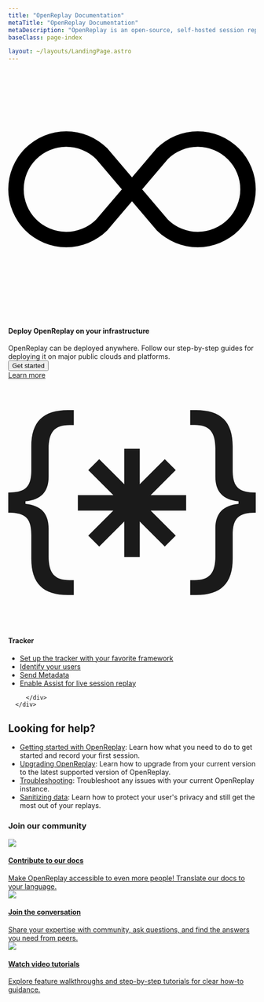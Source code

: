 ```yaml
---
title: "OpenReplay Documentation"
metaTitle: "OpenReplay Documentation"
metaDescription: "OpenReplay is an open-source, self-hosted session replay stack that let’s you see what users do on your web app, helping you troubleshoot issues faster."
baseClass: page-index

layout: ~/layouts/LandingPage.astro
---
```




<div class="col-span-12 card">
   <div class="relative border text-left">
      <div class="relative flex flex-col gap-6">
         <div class="flex items-center gap-3">
            <div class="shrink-0 theme-icon w-8 h-8 flex items-center justify-center rounded">
               <svg xmlns="http://www.w3.org/2000/svg" fill="var(--theme-accent-full)" class="bi bi-infinity" viewBox="0 0 16 16">
                  <path d="M5.68 5.792 7.345 7.75 5.681 9.708a2.75 2.75 0 1 1 0-3.916ZM8 6.978 6.416 5.113l-.014-.015a3.75 3.75 0 1 0 0 5.304l.014-.015L8 8.522l1.584 1.865.014.015a3.75 3.75 0 1 0 0-5.304l-.014.015L8 6.978Zm.656.772 1.663-1.958a2.75 2.75 0 1 1 0 3.916L8.656 7.75Z"/>
               </svg>
            </div>
            <h4>Deploy OpenReplay on your infrastructure</h4>
         </div>
         <span class="flex-grow">OpenReplay can be deployed anywhere. Follow our step-by-step guides for deploying it on major public clouds and platforms.</span>
      </div>
      <div class="mt-6">
         <div class="hidden">
            <button class="relative inline-flex items-center space-x-2 text-center rounded px-3 py-2" type="button">
            <span class="truncate">Get started</span>
            </button>
         </div>
         <div class="grid grid-cols-2 md:grid-cols-4 gap-3 md:gap-4">
            <IconText url="/deployment/deploy-aws" title="AWS" />
            <IconText url="/deployment/deploy-azure" title="Azure" />
            <IconText url="/deployment/deploy-gcp" title="GCP" />
            <IconText url="/deployment/deploy-digitalocean" title="Digital Ocean" />
         </div>
      </div>
      <div class="flex justify-start mt-5">
         <a class="block text-center w-fit learn-more" href="/deployment/"> Learn more </a>
    </div>
   </div>
</div>

<div class="col-span-12 card">
   <div class="relative border text-left">
      <div class="relative flex flex-col gap-6">
         <div class="flex items-center gap-3">
            <div class="shrink-0 theme-icon w-8 h-8 flex items-center justify-center rounded">
               <svg xmlns="http://www.w3.org/2000/svg" fill="currentColor" class="bi bi-braces-asterisk" viewBox="0 0 16 16">
  <path fill-rule="evenodd" d="M1.114 8.063V7.9c1.005-.102 1.497-.615 1.497-1.6V4.503c0-1.094.39-1.538 1.354-1.538h.273V2h-.376C2.25 2 1.49 2.759 1.49 4.352v1.524c0 1.094-.376 1.456-1.49 1.456v1.299c1.114 0 1.49.362 1.49 1.456v1.524c0 1.593.759 2.352 2.372 2.352h.376v-.964h-.273c-.964 0-1.354-.444-1.354-1.538V9.663c0-.984-.492-1.497-1.497-1.6ZM14.886 7.9v.164c-1.005.103-1.497.616-1.497 1.6v1.798c0 1.094-.39 1.538-1.354 1.538h-.273v.964h.376c1.613 0 2.372-.759 2.372-2.352v-1.524c0-1.094.376-1.456 1.49-1.456v-1.3c-1.114 0-1.49-.362-1.49-1.456V4.352C14.51 2.759 13.75 2 12.138 2h-.376v.964h.273c.964 0 1.354.444 1.354 1.538V6.3c0 .984.492 1.497 1.497 1.6ZM7.5 11.5V9.207l-1.621 1.621-.707-.707L6.792 8.5H4.5v-1h2.293L5.172 5.879l.707-.707L7.5 6.792V4.5h1v2.293l1.621-1.621.707.707L9.208 7.5H11.5v1H9.207l1.621 1.621-.707.707L8.5 9.208V11.5h-1Z"/>
</svg>
            </div>
            <h4>Tracker</h4>
         </div>
      </div>
      <div class="mt-4">
         <div class="">
            <ul>
               <li>
                  <a href="/using-or/">Set up the tracker with your favorite framework</a>
               </li>
               <li>
                  <a href="/installation/identify-user/">Identify your users </a>
               </li>
               <li>
                  <a href="/installation/metadata/">Send Metadata</a>
               </li>
               <li>
                  <a href="/plugins/assist/">Enable Assist for live session replay</a>
               </li>
            </ul>


         </div>
      </div>
 
   </div>
</div>

## Looking for help?
- [Getting started with OpenReplay](/getting-started/): Learn how what you need to do to get started and record your first session.
- [Upgrading OpenReplay](/deployment/upgrade/): Learn how to upgrade from your current version to the latest supported version of OpenReplay.
- [Troubleshooting](/troubleshooting): Troubleshoot any issues with your current OpenReplay instance.
- [Sanitizing data](/installation/sanitize-data/): Learn how to protect your user's privacy and still get the most out of your replays.

<div class="grid grid-cols-12 gap-6">
    <ORCard 
        url="/plugins/" 
        title="Plugins" 
        description="Integrate with other libraries and keep track of your app's state with plugins like Redux and Pinia." 
        width="50"
    />
   <ORCard 
        url="/integrations/" 
        title="Integrations" 
        description="Integrate OpenReplay into your existing workflows to streamline your data management and improve collaboration."
        width="50"
    />
    <ORCard 
        url="/configuration/" 
        title="Configuration"
        description="Extend your OpenReplay instance by setting up external storage, delete recording from the database and securing your installation."
        width="50"
    />
    <ORCard 
        url="/install/" 
        title="How-Tos"
        description="Perform advanced operations with OpenReplay. Upload sourcemaps, send custom events and report application errors"
        width="50"
    />

</div>


### Join our community
 <div class="grid grid-cols-12 gap-5">
    <a class="card col-span-12 md:col-span-4 hover-bg" href="https://github.com/openreplay/documentation">
            <div class="relative flex flex-col gap-6">
                <div class="flex items-top gap-3">
                    <div class="shrink-0 w-7 h-7 flex items-center justify-center rounded  border-0">
                    <img class="border-0 w-7" src="/landing-icons/icn-edit.svg" /></div>
                    <h4>Contribute to our docs</h4>
                </div>
                <span class="flex-grow">Make OpenReplay accessible to even more people! Translate our docs to your language. </span>
        </div>
    </a>
   <a class="card col-span-12 md:col-span-4 bg-slack hover-bg" href="https://openreplay.slack.com/">
            <div class="relative flex flex-col gap-6">
                <div class="flex items-top gap-3">
                    <div class="shrink-0 w-8 h-8 flex items-center justify-center rounded  border-0">
                    <img class="border-0 w-8" src="/landing-icons/icn-slack.svg" /></div>
                    <h4>Join the conversation</h4>
                </div>
                <span class="flex-grow">Share your expertise with community, ask questions, and find the answers you need from peers.</span>
            </div>
    </a>
    <a class="card col-span-12 md:col-span-4 bg-youtube hover-bg" href="https://www.youtube.com/@openreplay">
            <div class="relative flex flex-col gap-6">
                <div class="flex items-top gap-3">
                    <div class="shrink-0 w-8 h-8 flex items-center justify-center rounded border-0">
                    <img class="border-0 w-8" src="/landing-icons/icn-youtube.svg" /></div>
                    <h4>Watch video tutorials</h4>
                </div>
                <span class="flex-grow">Explore feature walkthroughs and step-by-step tutorials for clear how-to guidance.</span>
            </div>
    </a>
</div>